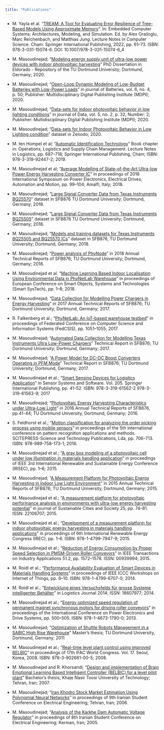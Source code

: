 ```yaml
---
title: "Publications"
---
```

* M. Yayla et al. “[TREAM: A Tool for Evaluating Error Resilience of Tree-Based Models Using Approximate Memory](https://link.springer.com/chapter/10.1007/978-3-031-15074-6_4)”. In: Embedded Computer Systems: Architectures, Modeling, and Simulation. Ed. by Alex Orailoglu, Marc Reichenbach, and Matthias Jung. Lecture Notes in Computer Science. Cham: Springer International Publishing, 2022, pp. 61–73. ISBN: 978-3-031-15074-6. DOI: 10.1007/978-3-031-15074-6_4

* M. Masoudinejad; "[Modeling energy supply unit of ultra-low power devices with indoor photovoltaic harvesting](http://dx.doi.org/10.17877/DE290R-21657)" PhD Dissertation in Eldorado - Repository of the TU Dortmund University; Dortmund, Germany; 2020.
* M. Masoudinejad; "[Open-Loop Dynamic Modeling of Low-Budget Batteries with Low-Power Loads](https://doi.org/10.3390/batteries6040050)" in journal of Batteries, vol. 6, no. 4, p. 50; Publisher: Multidisciplinary Digital Publishing Institute (MDPI); 2020.
* M. Masoudinejad; “[Data-sets for indoor photovoltaic behavior in low lighting conditions](https://doi.org/10.3390/data5020032)” in journal of Data, vol. 5, no. 2, p. 32, Number: 2; Publisher: Multidisciplinary Digital Publishing Institute (MDPI); 2020.
* M. Masoudinejad; "[Data-sets for Indoor Photovoltaic Behavior in Low Lighting condition](https://doi.org/10.5281/zenodo.3697105)" dataset in Zenodo; 2020.
* M. ten Hompel et al; “[Automatic Identification Technology](https://doi.org/10.1007/978-3-319-92447-2_30)” Book chapter in: Operations, Logistics and Supply Chain Management. Lecture Notes in Logistics, pp. 687–718; Springer International Publishing, Cham; ISBN: 978-3-319-92447-2; 2019.
* M. Masoudinejad et al; “[Average Modelling of State-of-the-Art Ultra-low Power Energy Harvesting Converter IC](https://doi.org/10.1109/SPEEDAM.2018.8445303)” in proceedings of 2018 International Symposium on Power Electronics, Electrical Drives, Automation and Motion, pp. 99–104; Amalfi, Italy; 2018.
* M. Masoudinejad; "[Large Signal Converter Data from Texas Instruments BQ25570](https://doi.org/10.17877/fd72wij6yo)" dataset in SFB876 TU Dortmund University; Dortmund, Germany; 2018.
* M. Masoudinejad; "[Large Signal Converter Data from Texas Instruments BQ25505](https://doi.org/10.17877/fd72o6mn0g)" dataset in SFB876 TU Dortmund University; Dortmund, Germany; 2018.
* M. Masoudinejad; "[Models and training datasets for Texas Instruments BQ25505 and BQ25570 ICs](https://doi.org/10.17877/FE0O0YSXS0)" dataset in SFB876, TU Dortmund University; Dortmund, Germany; 2018.
* M. Masoudinejad; "[Power analysis of PhyNode](files/TechReport2018.pdf)" in 2018 Annual Technical Reports of SFB876; TU Dortmund University; Dortmund, Germany; 2018.
* M. Masoudinejad et al. “[Machine Learning Based Indoor Localisation Using Environmental Data in PhyNetLab Warehouse](https://ieeexplore.ieee.org/abstract/document/8435922)” in proceedings of European Conference on Smart Objects, Systems and Technologies (Smart SysTech), pp. 1–8; 2018.
* M. Masoudinejad; "[Data Collection for Modelling Power Chargers in Energy Harvesting]()" in 2017 Annual Technical Reports of SFB876; TU Dortmund University; Dortmund, Germany; 2017.
* R. Falkenberg et al.; “[PhyNetLab: An IoT-based warehouse testbed](https://annals-csis.org/proceedings/2017/drp/pdf/267.pdf)” in proceedings of Federated Conference on Computer Science and Information Systems (FedCSIS), pp. 1051–1055; 2017.
* M. Masoudinejad; "[Automated Data Collection for Modelling Texas Instruments Ultra Low-Power Chargers](https://sfb876.tu-dortmund.de/PublicPublicationFiles/masoudinejad_2017b.pdf)" Technical Report in SFB876; TU Dortmund University; Dortmund, Germany; 2017. 
* M. Masoudinejad; "[A Power Model for DC-DC Boost Converters Operating in PFM Mode](https://sfb876.tu-dortmund.de/PublicPublicationFiles/masoudinejad_2017a.pdf)" Technical Report in SFB876;  TU Dortmund University; Dortmund, Germany; 2017.
* M. Masoudinejad et al.; “[Smart Sensing Devices for Logistics Application](https://doi.org/10.1007/978-3-319-61563-9_4)” in Sensor Systems and Software. Vol. 205. Springer International Publishing, pp. 41–52. ISBN: 978-3-319-61562-2 978-3-319-61563-9; 2017
* M. Masoudinejad; "[Photovoltaic Energy Harvesting Characteristics under Ultra-Low Light](https://sfb876.tu-dortmund.de/PublicPublicationFiles/sfbgk_etal_2016a.pdf)" in 2016 Annual Technical Reports of SFB876, pp.41-44; TU Dortmund University, Dortmund, Germany; 2016.
* S. Feldhorst et al.; “[Motion classification for analyzing the order picking process using mobile sensors](https://sfb876.tu-dortmund.de/PublicPublicationFiles/masoudinejad_2017b.pdf)” in proceedings of the 5th international conference on pattern recognition applications and methods. SCITEPRESS-Science and Technology Publications, Lda, pp. 706–713. ISBN: 978-989-758-173-1; 2016.
* M. Masoudinejad et al.; “[A gray box modeling of a photovoltaic cell under low illumination in materials handling application](https://doi.org/10.1109/IRSEC.2015.7455081)” in proceedings of IEEE 3rd International Renewable and Sustainable Energy Conference (IRSEC), pp. 1–6; 2015.
* M. Masoudinejad; "[A Measurement Platform for Photovoltaic Energy Harvesting in Indoor Low Light Environment]()" in 2015 Annual Technical Reports of SFB876; TU Dortmund University, Dortmund, Germany; 2015.
* M. Masoudinejad et al.; “[A measurement platform for photovoltaic performance analysis in environments with ultra-low energy harvesting potential](https://doi.org/10.1016/j.scs.2015.09.006)” in journal of Sustainable Cities and Society 25, pp. 74–81. ISSN: 22106707; 2015.
* M. Masoudinejad et al.; “[Development of a measurement platform for indoor photovoltaic energy harvesting in materials handling applications](https://doi.org/10.1109/IREC.2015.7110938)” in proceedings of 6th International Renewable Energy Congress (IREC), pp. 1–6. ISBN: 978-1-4799-7947-9; 2015.
* M. Masoudinejad et al.; “[Reduction of Energy Consumption by Proper Speed Selection in PMSM-Driven Roller Conveyors](https://doi.org/10.1109/TIA.2014.2360013)” in IEEE Transactions on Industry Applications 51.2, pp. 1572–1578. ISSN: 00939994; 2015.
* M. Roidl et al.; “[Performance Availability Evaluation of Smart Devices in Materials Handling Systems](https://doi.org/10.1109/ICCChinaW.2014.7107857)” in proceedings of  IEEE ICCC Workshops on Internet of Things, pp. 6–10. ISBN: 978-1-4799-6707-0; 2014.
* M. Roidl et al.; “[Entwicklung eines Versuchsfelds für grosse Systeme intelligenter Behälter](https://doi.org/10.2195/lj_Proc_roidl_de_201411_01)” in Logistics Journal 2014; ISSN: 18607977; 2014.
* M. Masoudinejad et al.; “[Energy optimized speed regulation of permanent magnet synchronous motors for driving roller conveyors](https://doi.org/10.1109/PEDS.2013.6527070)” in proceedings of the International Conference on Power Electronics and Drive Systems, pp. 500–505. ISBN: 978-1-4673-1790-0; 2013.
* M. Masoudinejad; “[Optimization of Shuttle Robots Management in a SABIC High Rise Warehouse]()” Master’s thesis; TU Dortmund University, Dortmund, Germany; 2011
* M. Masoudinejad et al.; “[Real-time level plant control using improved BELBIC](https://doi.org/10.3182/20080706-5-KR-1001.3399)” in proceedings of 17th IFAC World Congress. Vol. 17. Seoul, Korea, 2008. ISBN: 978-3-902661-00-5; 2008.
* M. Masoudinejad and R. Khorsandi; “[Design and implementation of Brain Emotional Learning Based Intelligent Controller (BELBIC) for a level pilot plant]()” Bachelor’s thesis; Khaje Nasir Toosi University of Technology; Tehran, Iran; 2007.
* M. Masoudinejad; “[Iran Khodro Stock Market Estimation Using Polynomial Neural Networks](https://civilica.com/doc/48670/)” in proceedings of 9th Iranian Student Conference on Electrical Engineering; Tehran, Iran; 2006.
* M. Masoudinejad; “[Analysis of the Karkhe Dam Automatic Voltage Regulator](https://civilica.com/doc/47220/)” in proceedings of 8th Iranian Student Conference on Electrical Engineering; Kerman, Iran; 2005.